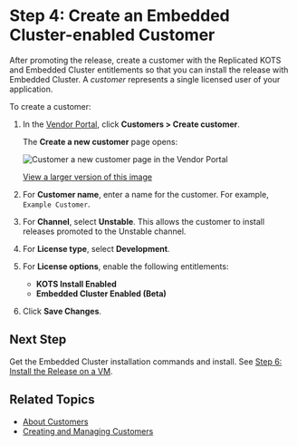 # Step 4: Create an Embedded Cluster-enabled Customer

After promoting the release, create a customer with the Replicated KOTS and Embedded Cluster entitlements so that you can install the release with Embedded Cluster. A _customer_ represents a single licensed user of your application.

To create a customer:

1. In the [Vendor Portal](https://vendor.replicated.com), click **Customers > Create customer**.

   The **Create a new customer** page opens:

   ![Customer a new customer page in the Vendor Portal](/images/create-customer.png)

   [View a larger version of this image](/images/create-customer.png)

1. For **Customer name**, enter a name for the customer. For example, `Example Customer`.

1. For **Channel**, select **Unstable**. This allows the customer to install releases promoted to the Unstable channel.

1. For **License type**, select **Development**.

1. For **License options**, enable the following entitlements:
     * **KOTS Install Enabled**
     * **Embedded Cluster Enabled (Beta)**

1. Click **Save Changes**.

## Next Step

Get the Embedded Cluster installation commands and install. See [Step 6: Install the Release on a VM](tutorial-embedded-cluster-install).

## Related Topics

* [About Customers](/vendor/licenses-about)
* [Creating and Managing Customers](/vendor/releases-creating-customer)
